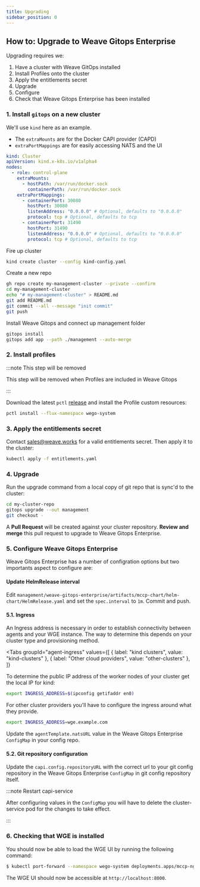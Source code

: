 ```yaml
---
title: Upgrading
sidebar_position: 0
---
```



## How to: Upgrade to Weave Gitops Enterprise

Upgrading requires we:

1. Have a cluster with Weave GitOps installed
2. Install Profiles onto the cluster
3. Apply the entitlements secret
4. Upgrade
5. Configure
6. Check that Weave Gitops Enterprise has been installed

### 1. Install `gitops` on a new cluster

We'll use `kind` here as an example.

- The `extraMounts` are for the Docker CAPI provider (CAPD)
- `extraPortMappings` are for easily accessing NATS and the UI

```yaml title="kind-config.yaml"
kind: Cluster
apiVersion: kind.x-k8s.io/v1alpha4
nodes:
  - role: control-plane
    extraMounts:
      - hostPath: /var/run/docker.sock
        containerPath: /var/run/docker.sock
    extraPortMappings:
      - containerPort: 30080
        hostPort: 30080
        listenAddress: "0.0.0.0" # Optional, defaults to "0.0.0.0"
        protocol: tcp # Optional, defaults to tcp
      - containerPort: 31490
        hostPort: 31490
        listenAddress: "0.0.0.0" # Optional, defaults to "0.0.0.0"
        protocol: tcp # Optional, defaults to tcp
```

Fire up cluster

```bash
kind create cluster --config kind-config.yaml
```

Create a new repo

```bash
gh repo create my-management-cluster --private --confirm
cd my-management-cluster
echo "# my-management-cluster" > README.md
git add README.md
git commit --all --message "init commit"
git push
```

Install Weave Gitops and connect up management folder

```bash
gitops install
gitops add app --path ./management --auto-merge
```

### 2. Install profiles

:::note This step will be removed

This step will be removed when Profiles are included in Weave Gitops

:::

Download the latest `pctl` [release](https://github.com/weaveworks/pctl/releases) and install the Profile custom resources:

```bash
pctl install --flux-namespace wego-system
```

### 3. Apply the entitlements secret

Contact sales@weave.works for a valid entitlements secret. Then apply it to the cluster:

```bash
kubectl apply -f entitlements.yaml
```

### 4. Upgrade

Run the upgrade command from a local copy of git repo that is sync'd to the cluster:

```bash
cd my-cluster-repo
gitops upgrade --out management
git checkout -
```

A **Pull Request** will be created against your cluster repository. **Review and merge** this pull request to upgrade to Weave Gitops Enterprise.

### 5. Configure Weave Gitops Enterprise

Weave Gitops Enterprise has a number of configration options but two importants aspect to configure are:

#### Update HelmRelease interval

Edit `management/weave-gitops-enterprise/artifacts/mccp-chart/helm-chart/HelmRelease.yaml` and set the `spec.interval` to `1m`. Commit and push.

#### 5.1. Ingress

An Ingress address is necessary in order to establish connectivity between agents and your WGE instance. The way to determine this depends on your cluster type and provisioning method.

<Tabs
  groupId="agent-ingress"
  values={[
    { label: "kind clusters", value: "kind-clusters" },
    { label: "Other cloud providers", value: "other-clusters" },
  ]}
>
  <TabItem value="kind-clusters" default>

To determine the public IP address of the worker nodes of your cluster get the local IP for kind:

```bash
export INGRESS_ADDRESS=$(ipconfig getifaddr en0)
```

  </TabItem>
  <TabItem value="other-clusters">

For other cluster providers you'll have to configure the ingress around what they provide.

```bash
export INGRESS_ADDRESS=wge.example.com
```

  </TabItem>
</Tabs>

Update the `agentTemplate.natsURL` value in the Weave Gitops Enterprise `ConfigMap` in your config repo.

#### 5.2. Git repository configuration

Update the `capi.config.repositoryURL` with the correct url to your git config repository in the Weave Gitops Enterprise `ConfigMap` in git config repository itself.

:::note Restart capi-service

After configuring values in the `ConfigMap` you will have to delete the cluster-service pod for the changes to take effect.

:::

### 6. Checking that WGE is installed

You should now be able to load the WGE UI by running the following command:

```bash
$ kubectl port-forward --namespace wego-system deployments.apps/mccp-nginx-ingress-controller 8000:80
```

The WGE UI should now be accessible at `http://localhost:8000`.
